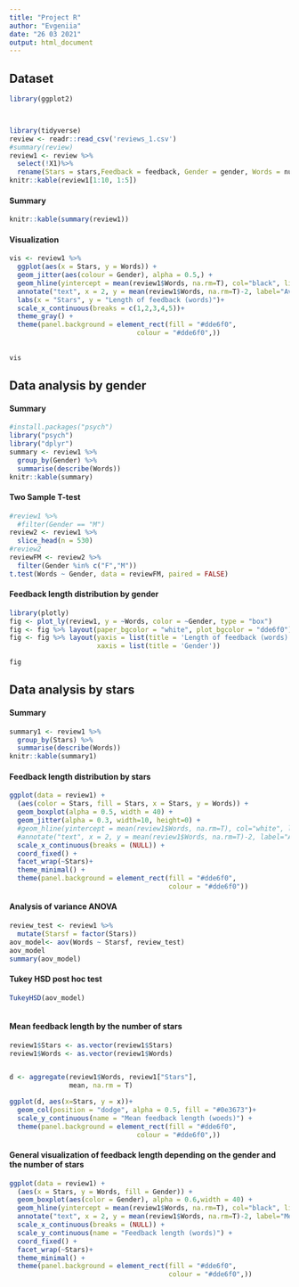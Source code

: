 ---
title: "Project R"
author: "Evgeniia"
date: "26 03 2021"
output: html_document
---

## Dataset
```{r dataset, echo = FALSE, message = FALSE, warning = FALSE}
library(ggplot2)



library(tidyverse)
review <- readr::read_csv('reviews_1.csv')
#summary(review)
review1 <- review %>%
  select(!X1)%>%
  rename(Stars = stars,Feedback = feedback, Gender = gender, Words = num_words,Name = name)
knitr::kable(review1[1:10, 1:5])
```
#### **Summary**
```{r dataset_summary, echo = FALSE, message = FALSE, warning = FALSE}
knitr::kable(summary(review1))
```
#### **Visualization**
```{r dataset_vis, echo = FALSE, message = FALSE, warning = FALSE}

vis <- review1 %>%
  ggplot(aes(x = Stars, y = Words)) +
  geom_jitter(aes(colour = Gender), alpha = 0.5,) +
  geom_hline(yintercept = mean(review1$Words, na.rm=T), col="black", linetype="dotted")+
  annotate("text", x = 2, y = mean(review1$Words, na.rm=T)-2, label="Average feedback length", col="black", size=3)+
  labs(x = "Stars", y = "Length of feedback (words)")+
  scale_x_continuous(breaks = c(1,2,3,4,5))+
  theme_gray() +
  theme(panel.background = element_rect(fill = "#dde6f0",
                                colour = "#dde6f0",))
  
  
vis

```

## Data analysis by gender


#### **Summary**
```{r summary1, echo = FALSE, message = FALSE, warning = FALSE}
#install.packages("psych")
library("psych")
library("dplyr")
summary <- review1 %>%
  group_by(Gender) %>%
  summarise(describe(Words))
knitr::kable(summary)


```



#### **Two Sample T-test**
```{r T-test, echo = FALSE, message = FALSE, warning = FALSE}
#review1 %>% 
  #filter(Gender == "M")
review2 <- review1 %>%
  slice_head(n = 530)
#review2
reviewFM <- review2 %>%
  filter(Gender %in% c("F","M"))
t.test(Words ~ Gender, data = reviewFM, paired = FALSE)

```






#### **Feedback length distribution by gender**

```{r Boxes, echo = FALSE, message = FALSE, warning = FALSE}
library(plotly)
fig <- plot_ly(review1, y = ~Words, color = ~Gender, type = "box")
fig <- fig %>% layout(paper_bgcolor = "white", plot_bgcolor = "dde6f0")
fig <- fig %>% layout(yaxis = list(title = 'Length of feedback (words)'), 
                      xaxis = list(title = 'Gender'))

fig
```







## Data analysis by stars
#### **Summary**
```{r summary2, echo = FALSE, message = FALSE, warning = FALSE}
summary1 <- review1 %>%
  group_by(Stars) %>%
  summarise(describe(Words))
knitr::kable(summary1)


```

#### **Feedback length distribution by stars**
```{r visual2, echo = FALSE, message = FALSE, warning = FALSE}

ggplot(data = review1) +
  (aes(color = Stars, fill = Stars, x = Stars, y = Words)) +
  geom_boxplot(alpha = 0.5, width = 40) +
  geom_jitter(alpha = 0.3, width=10, height=0) +
  #geom_hline(yintercept = mean(review1$Words, na.rm=T), col="white", linetype="dotted")+
  #annotate("text", x = 2, y = mean(review1$Words, na.rm=T)-2, label="Average feedback length", col="white", size=2)+
  scale_x_continuous(breaks = (NULL)) +
  coord_fixed() +
  facet_wrap(~Stars)+
  theme_minimal() +
  theme(panel.background = element_rect(fill = "#dde6f0",
                                        colour = "#dde6f0"))

```


#### **Analysis of variance ANOVA**

```{r Test, echo = FALSE, message = FALSE, warning = FALSE}
review_test <- review1 %>%
  mutate(Starsf = factor(Stars))
aov_model<- aov(Words ~ Starsf, review_test)
aov_model
summary(aov_model)
```

#### **Tukey HSD post hoc test**


```{r POst-hoc, echo = FALSE, message = FALSE, warning = FALSE}
TukeyHSD(aov_model)
 

```


#### **Mean feedback length by the number of stars**

```{r vis3, echo = FALSE, message = FALSE, warning = FALSE}

review1$Stars <- as.vector(review1$Stars)
review1$Words <- as.vector(review1$Words)


d <- aggregate(review1$Words, review1["Stars"], 
               mean, na.rm = T)

ggplot(d, aes(x=Stars, y = x))+
  geom_col(position = "dodge", alpha = 0.5, fill = "#0e3673")+
  scale_y_continuous(name = "Mean feedback length (woeds)") +
  theme(panel.background = element_rect(fill = "#dde6f0",
                                colour = "#dde6f0",))

```

#### **General visualization of feedback length depending on the gender and the number of stars**

```{r vis5, echo = FALSE, message = FALSE, warning = FALSE}

ggplot(data = review1) +
  (aes(x = Stars, y = Words, fill = Gender)) +
  geom_boxplot(aes(color = Gender), alpha = 0.6,width = 40) +
  geom_hline(yintercept = mean(review1$Words, na.rm=T), col="black", linetype="dotted")+
  annotate("text", x = 2, y = mean(review1$Words, na.rm=T)-2, label="Mean feedback length", col="black", size=2)+
  scale_x_continuous(breaks = (NULL)) +
  scale_y_continuous(name = "Feedback length (words)") +
  coord_fixed() +
  facet_wrap(~Stars)+
  theme_minimal() +
  theme(panel.background = element_rect(fill = "#dde6f0",
                                        colour = "#dde6f0",))



```

